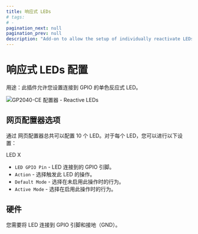 ```yaml
---
title: 响应式 LEDs
# tags:
# -
pagination_next: null
pagination_prev: null
description: "Add-on to allow the setup of individually reactivate LEDs"
---
```


# 响应式 LEDs 配置

用途：此插件允许您设置连接到 GPIO 的单色反应式 LED。

![GP2040-CE 配置器 - Reactive LEDs](../assets/images/gpc-add-ons-reactive-leds.png)

## 网页配置器选项

通过 网页配置器总共可以配置 10 个 LED。对于每个 LED，您可以进行以下设置：

LED X  
- `LED GPIO Pin` - LED 连接到的 GPIO 引脚。  
- `Action` - 选择触发此 LED 的操作。  
- `Default Mode` - 选择在未启用此操作时的行为。  
- `Active Mode` - 选择在启用此操作时的行为。  

## 硬件

您需要将 LED 连接到 GPIO 引脚和接地（GND）。
